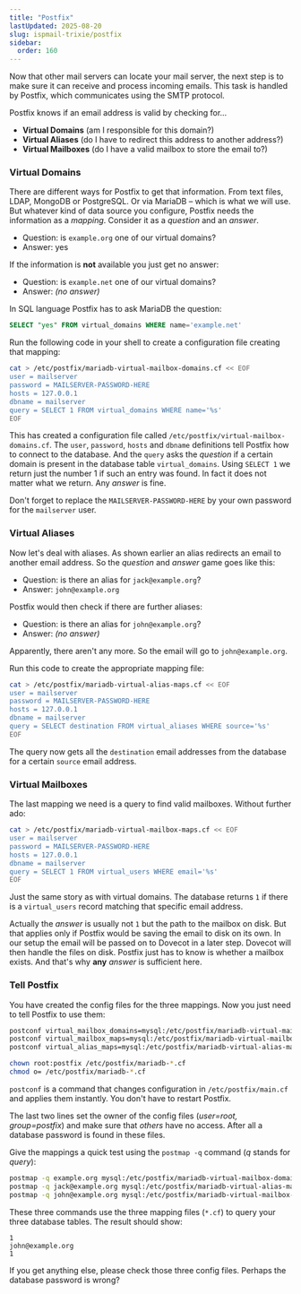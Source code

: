 ```yaml
---
title: "Postfix"
lastUpdated: 2025-08-20
slug: ispmail-trixie/postfix
sidebar:
  order: 160
---
```






<StepListReceive currentStep={3} />

Now that other mail servers can locate your mail server, the next step is to make sure it can receive and process
incoming emails. This task is handled by Postfix, which communicates using the SMTP protocol.

Postfix knows if an email address is valid by checking for…

- **Virtual Domains** (am I responsible for this domain?)
- **Virtual Aliases** (do I have to redirect this address to another address?)
- **Virtual Mailboxes** (do I have a valid mailbox to store the email to?)

### Virtual Domains

There are different ways for Postfix to get that information. From text files, LDAP, MongoDB or PostgreSQL. Or via
MariaDB – which is what we will use. But whatever kind of data source you configure, Postfix needs the information as a
_mapping_. Consider it as a _question_ and an _answer_.

- Question: is `example.org` one of our virtual domains?
- Answer: yes

If the information is **not** available you just get no answer:

- Question: is `example.net` one of our virtual domains?
- Answer: _(no answer)_

In SQL language Postfix has to ask MariaDB the question:

```sql
SELECT "yes" FROM virtual_domains WHERE name='example.net'
```

Run the following code in your shell to create a configuration file creating that mapping:

```sh
cat > /etc/postfix/mariadb-virtual-mailbox-domains.cf << EOF
user = mailserver
password = MAILSERVER-PASSWORD-HERE
hosts = 127.0.0.1
dbname = mailserver
query = SELECT 1 FROM virtual_domains WHERE name='%s'
EOF
```

This has created a configuration file called `/etc/postfix/virtual-mailbox-domains.cf`. The `user`, `password`, `hosts`
and `dbname` definitions tell Postfix how to connect to the database. And the `query` asks the _question_ if a certain
domain is present in the database table `virtual_domains`. Using `SELECT 1` we return just the number 1 if such an entry
was found. In fact it does not matter what we return. Any _answer_ is fine.

Don't forget to replace the `MAILSERVER-PASSWORD-HERE` by your own password for the `mailserver` user.

### Virtual Aliases

Now let's deal with aliases. As shown earlier an alias redirects an email to another email address. So the _question_
and _answer_ game goes like this:

- Question: is there an alias for `jack@example.org`?
- Answer: `john@example.org`

Postfix would then check if there are further aliases:

- Question: is there an alias for `john@example.org`?
- Answer: _(no answer)_

Apparently, there aren't any more. So the email will go to `john@example.org`.

Run this code to create the appropriate mapping file:

```sh
cat > /etc/postfix/mariadb-virtual-alias-maps.cf << EOF
user = mailserver
password = MAILSERVER-PASSWORD-HERE
hosts = 127.0.0.1
dbname = mailserver
query = SELECT destination FROM virtual_aliases WHERE source='%s'
EOF
```

The query now gets all the `destination` email addresses from the database for a certain `source` email address.

### Virtual Mailboxes

The last mapping we need is a query to find valid mailboxes. Without further ado:

```sh
cat > /etc/postfix/mariadb-virtual-mailbox-maps.cf << EOF
user = mailserver
password = MAILSERVER-PASSWORD-HERE
hosts = 127.0.0.1
dbname = mailserver
query = SELECT 1 FROM virtual_users WHERE email='%s'
EOF
```

Just the same story as with virtual domains. The database returns `1` if there is a `virtual_users` record matching that
specific email address.

Actually the _answer_ is usually not `1` but the path to the mailbox on disk. But that applies only if Postfix would be
saving the email to disk on its own. In our setup the email will be passed on to Dovecot in a later step. Dovecot will
then handle the files on disk. Postfix just has to know is whether a mailbox exists. And that's why **any** _answer_ is
sufficient here.

### Tell Postfix

You have created the config files for the three mappings. Now you just need to tell Postfix to use them:

```sh
postconf virtual_mailbox_domains=mysql:/etc/postfix/mariadb-virtual-mailbox-domains.cf
postconf virtual_mailbox_maps=mysql:/etc/postfix/mariadb-virtual-mailbox-maps.cf
postconf virtual_alias_maps=mysql:/etc/postfix/mariadb-virtual-alias-maps.cf

chown root:postfix /etc/postfix/mariadb-*.cf
chmod o= /etc/postfix/mariadb-*.cf
```

`postconf` is a command that changes configuration in `/etc/postfix/main.cf` and applies them instantly. You don't have
to restart Postfix.

The last two lines set the owner of the config files (_user=root, group=postfix_) and make sure that _others_ have no
access. After all a database password is found in these files.

<Aside icon="approve-check-circle" title="Test it">

Give the mappings a quick test using the `postmap -q` command (_q_ stands for _query_):

```sh
postmap -q example.org mysql:/etc/postfix/mariadb-virtual-mailbox-domains.cf
postmap -q jack@example.org mysql:/etc/postfix/mariadb-virtual-alias-maps.cf
postmap -q john@example.org mysql:/etc/postfix/mariadb-virtual-mailbox-maps.cf
```

These three commands use the three mapping files (`*.cf`) to query your three database tables. The result should show:

```
1
john@example.org
1
```

If you get anything else, please check those three config files. Perhaps the database password is wrong?

</Aside>
